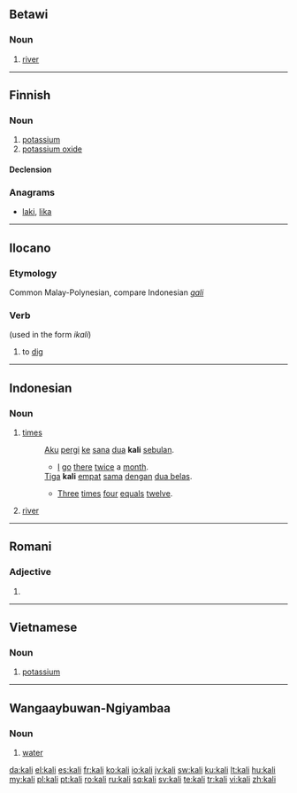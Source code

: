 {{also|Kali|käli}}
==Betawi==

===Noun===
{{infl|bew|noun}}

# [[river]]

----

==Finnish==

===Noun===
{{infl|fi|noun}}

# [[potassium]]
# [[potassium oxide]]

====Declension====
{{fi-decl-risti|kal}}

===Anagrams===
* [[laki#Finnish|laki]], [[lika#Finnish|lika]]

----

==Ilocano==

===Etymology===
Common Malay-Polynesian, compare Indonesian ''[[gali]]''

===Verb===
{{infl|ilo|verb}} (used in the form ''ikali'')

# to [[dig]]

----

==Indonesian==

===Noun===
{{infl|id|noun}}

# [[times]]
#: [[aku|Aku]] [[pergi]] [[ke]] [[sana]] [[dua]] '''kali''' [[bulan|sebulan]].
#:* [[I]] [[go]] [[there]] [[twice]] a [[month]].
#: [[tiga|Tiga]] '''kali''' [[empat]] [[sama]] [[dengan]] [[dua belas]].
#:* [[three|Three]] [[times]] [[four]] [[equal]]s [[twelve]].
# [[river]]

----

==Romani==

===Adjective===
{{infl|rom|adjective form}}

# {{feminine of|lang=rom|kalo}}

----

==Vietnamese==

===Noun===
{{infl|vi|noun}}

# [[potassium]]

----

==Wangaaybuwan-Ngiyambaa==

===Noun===
{{infl|wyb|noun}}

# [[water]]

[[da:kali]]
[[el:kali]]
[[es:kali]]
[[fr:kali]]
[[ko:kali]]
[[io:kali]]
[[jv:kali]]
[[sw:kali]]
[[ku:kali]]
[[lt:kali]]
[[hu:kali]]
[[my:kali]]
[[pl:kali]]
[[pt:kali]]
[[ro:kali]]
[[ru:kali]]
[[sq:kali]]
[[sv:kali]]
[[te:kali]]
[[tr:kali]]
[[vi:kali]]
[[zh:kali]]